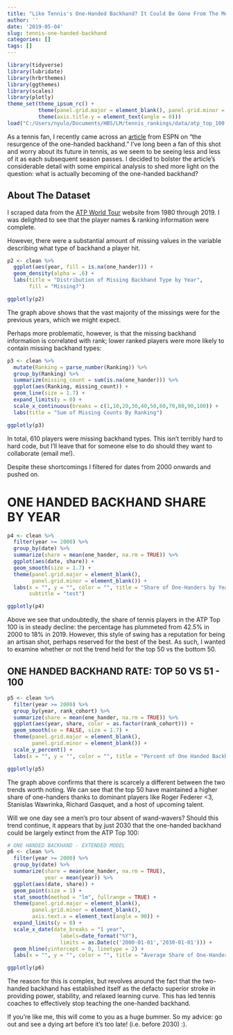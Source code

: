 ```yaml
---
title: "Like Tennis's One-Handed Backhand? It Could Be Gone From The Men's Top 100 By 2030"
author: ''
date: '2019-05-04'
slug: tennis-one-handed-backhand
categories: []
tags: []
---
```



```r
library(tidyverse)
library(lubridate)
library(hrbrthemes)
library(ggthemes)
library(scales)
library(plotly)
theme_set(theme_ipsum_rc() +
          theme(panel.grid.major = element_blank(), panel.grid.minor = element_blank()) +
          theme(axis.title.y = element_text(angle = 0)))
load("C:/Users/nyulo/Documents/HBS/LM/tennis_rankings/data/atp_top_100.R")
```


As a tennis fan, I recently came across an [article](http://www.espn.com/tennis/story/_/id/10475414/tennis-resurgence-one-handed-backhand) from ESPN on "the resurgence of the one-handed backhand." I've long been a fan of this shot and worry about its future in tennis, as we seem to be seeing less and less of it as each subsequent season passes. I decided to bolster the article's considerable detail with some empirical analysis to shed more light on the question: what is actually becoming of the one-handed backhand?

## About The Dataset

I scraped data from the [ATP World Tour](https://www.atptour.com/en/rankings/singles) website from 1980 through 2019. I was delighted to see that the player names & ranking information were complete. 

However, there were a substantial amount of missing values in the variable describing what type of backhand a player hit.

```r

p2 <- clean %>% 
  ggplot(aes(year, fill = is.na(one_hander))) +
  geom_density(alpha = .6) +
  labs(title = "Distribution of Missing Backhand Type by Year",
       fill = "Missing?")

ggplotly(p2)
```

The graph above shows that the vast majority of the missings were for the previous years, which we might expect. 

Perhaps more problematic, however, is that the missing backhand information is correlated with rank; lower ranked players were more likely to contain missing backhand types:

```r

p3 <- clean %>% 
  mutate(Ranking = parse_number(Ranking)) %>% 
  group_by(Ranking) %>% 
  summarize(missing_count = sum(is.na(one_hander))) %>% 
  ggplot(aes(Ranking, missing_count)) +
  geom_line(size = 1.7) +
  expand_limits(y = 0) +
  scale_x_continuous(breaks = c(1,10,20,30,40,50,60,70,80,90,100)) +
  labs(title = "Sum of Missing Counts By Ranking")

ggplotly(p3)
```

In total, 610 players were missing backhand types. This isn't terribly hard to hard code, but I'll leave that for someone else to do should they want to collaborate (email me!). 

Despite these shortcomings I filtered for dates from 2000 onwards and pushed on.

# ONE HANDED BACKHAND SHARE BY YEAR


```r
p4 <- clean %>% 
  filter(year >= 2000) %>% 
  group_by(date) %>% 
  summarize(share = mean(one_hander, na.rm = TRUE)) %>% 
  ggplot(aes(date, share)) +
  geom_smooth(size = 1.7) +
  theme(panel.grid.major = element_blank(),
        panel.grid.minor = element_blank()) +
  labs(x = "", y = "", color = "", title = "Share of One-Handers by Year, 95% CI's Shown",
       subtitle = "test")

ggplotly(p4)
```

Above we see that undoubtedly, the share of tennis players in the ATP Top 100 is in steady decline: the percentage has plummeted from 42.5% in 2000 to 18% in 2019. However, this style of swing has a reputation for being an artisan shot, perhaps reserved for the best of the best. As such, I wanted to examine whether or not the trend held for the top 50 vs the bottom 50.


## ONE HANDED BACKHAND RATE: TOP 50 VS 51 - 100

```r
p5 <- clean %>% 
  filter(year >= 2000) %>% 
  group_by(year, rank_cohort) %>% 
  summarize(share = mean(one_hander, na.rm = TRUE)) %>% 
  ggplot(aes(year, share, color = as.factor(rank_cohort))) +
  geom_smooth(se = FALSE, size = 1.7) +
  theme(panel.grid.major = element_blank(),
        panel.grid.minor = element_blank()) +
  scale_y_percent() +
  labs(x = "", y = "", color = "", title = "Percent of One Handed Backhands in ATP Top 100, 95% CI's Shown")

ggplotly(p5)
```

The graph above confirms that there is scarcely a different between the two trends worth noting. We can see that the top 50 have maintained a higher share of one-handers thanks to dominant players like Roger Federer <3, Stanislas Wawrinka, Richard Gasquet, and a host of upcoming talent. 

Will we one day see a men's pro tour absent of wand-wavers? Should this trend continue, it appears that by just 2030 that the one-handed backhand could be largely extinct from the ATP Top 100:

```r
# ONE HANDED BACKHAND - EXTENDED MODEL
p6 <- clean %>% 
  filter(year >= 2000) %>% 
  group_by(date) %>% 
  summarize(share = mean(one_hander, na.rm = TRUE), 
            year = mean(year)) %>% 
  ggplot(aes(date, share)) +
  geom_point(size = 1) +
  stat_smooth(method = "lm", fullrange = TRUE) +
  theme(panel.grid.major = element_blank(),
        panel.grid.minor = element_blank(),
        axis.text.x = element_text(angle = 90)) +
  expand_limits(y = 0) +
  scale_x_date(date_breaks = "1 year", 
                 labels=date_format("%Y"),
                 limits = as.Date(c('2000-01-01','2030-01-01'))) +
  geom_hline(yintercept = 0, linetype = 2) +
  labs(x = "", y = "", color = "", title = "Average Share of One-Handers in ATP Top 100 by Year, 95% CI's Shown")

ggplotly(p6)
```

The reason for this is complex, but revolves around the fact that the two-handed backhand has established itself as the defacto superior stroke in providing power, stability, and relaxed learning curve. This has led tennis coaches to effectively stop teaching the one-handed backhand.

If you're like me, this will come to you as a huge bummer. So my advice: go out and see a dying art before it's too late! (i.e. before 2030) :).